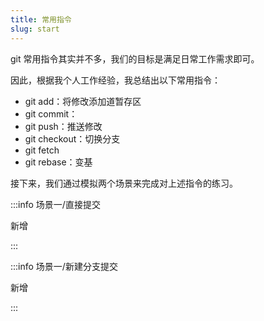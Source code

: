 ```yaml
---
title: 常用指令
slug: start
---
```



<!--package-->

git 常用指令其实并不多，我们的目标是满足日常工作需求即可。

因此，根据我个人工作经验，我总结出以下常用指令：

- git add：将修改添加道暂存区
- git commit：
- git push：推送修改
- git checkout：切换分支
- git fetch
- git rebase：变基

接下来，我们通过模拟两个场景来完成对上述指令的练习。

:::info 场景一/直接提交

新增

:::



:::info 场景一/新建分支提交

新增

:::

